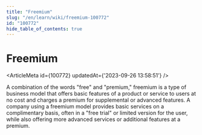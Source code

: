 ```yaml
---
title: "Freemium"
slug: "/en/learn/wiki/freemium-100772"
id: "100772"
hide_table_of_contents: true
---
```



# Freemium

<ArticleMeta id={100772} updatedAt={'2023-09-26 13:58:51'} />
<div className='border-solid border-b border-t-0 my-4 border-[var(--ifm-color-gray-300)]' />

A combination of the words "free" and "premium," freemium is a type of business model that offers basic features of a product or service to users at no cost and charges a premium for supplemental or advanced features. A company using a freemium model provides basic services on a complimentary basis, often in a "free trial" or limited version for the user, while also offering more advanced services or additional features at a premium.
